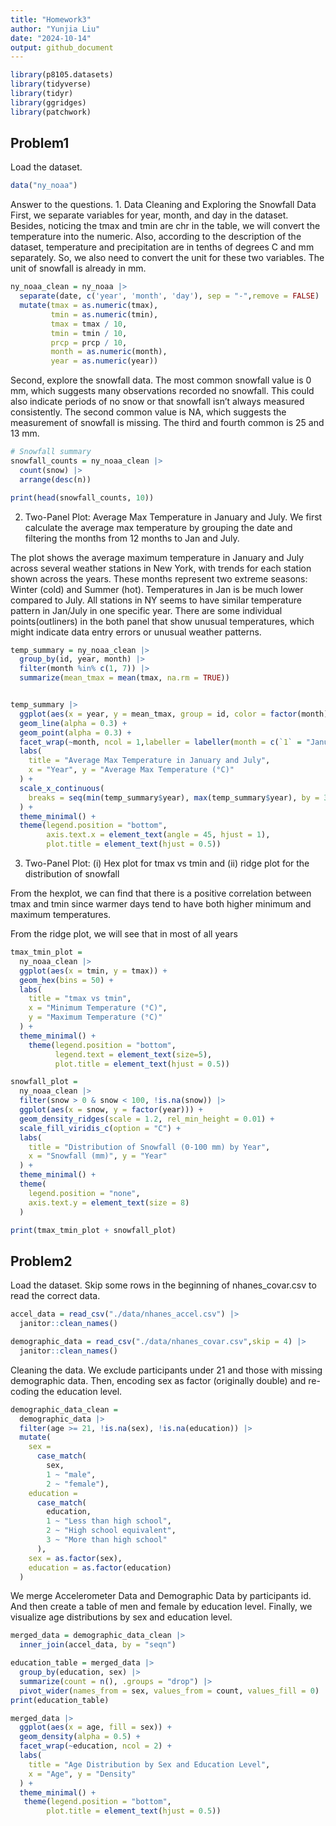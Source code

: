 ```yaml
---
title: "Homework3"
author: "Yunjia Liu"
date: "2024-10-14"
output: github_document
---
```


```r
library(p8105.datasets)
library(tidyverse)
library(tidyr)
library(ggridges)
library(patchwork)
```

## Problem1
Load the dataset.
```r
data("ny_noaa")
```

Answer to the questions.
1. Data Cleaning and Exploring the Snowfall Data
First, we separate variables for year, month, and day in the dataset. Besides, noticing the tmax and tmin are chr in the table, we will convert the temperature into the numeric. Also, according to the description of the dataset, temperature and precipitation are in tenths of degrees C and mm separately. So, we also need to convert the unit for these two variables. The unit of snowfall is already in mm.

```r
ny_noaa_clean = ny_noaa |>
  separate(date, c('year', 'month', 'day'), sep = "-",remove = FALSE) |>
  mutate(tmax = as.numeric(tmax),
         tmin = as.numeric(tmin),
         tmax = tmax / 10,
         tmin = tmin / 10,
         prcp = prcp / 10,
         month = as.numeric(month),
         year = as.numeric(year))
```

Second, explore the snowfall data. The most common snowfall value is 0 mm, which suggests many observations recorded no snowfall. This could also indicate periods of no snow or that snowfall isn’t always measured consistently. The second common value is NA, which suggests the measurement of snowfall is missing. The third and fourth common is 25 and 13 mm.

```r
# Snowfall summary
snowfall_counts = ny_noaa_clean |>
  count(snow) |>
  arrange(desc(n))

print(head(snowfall_counts, 10))

```

2. Two-Panel Plot: Average Max Temperature in January and July. We first calculate the average max temperature by grouping the date and filtering the months from 12 months to Jan and July. 

The plot shows the average maximum temperature in January and July across several weather stations in New York, with trends for each station shown across the years. These months represent two extreme seasons: Winter (cold) and Summer (hot). Temperatures in Jan is be much lower compared to July. All stations in NY seems to have similar temperature pattern in Jan/July in one specific year. There are some individual points(outliners) in the both panel that show unusual temperatures, which might indicate data entry errors or unusual weather patterns. 

```r
temp_summary = ny_noaa_clean |>
  group_by(id, year, month) |>
  filter(month %in% c(1, 7)) |>
  summarize(mean_tmax = mean(tmax, na.rm = TRUE))


temp_summary |>
  ggplot(aes(x = year, y = mean_tmax, group = id, color = factor(month))) +
  geom_line(alpha = 0.3) +
  geom_point(alpha = 0.3) +
  facet_wrap(~month, ncol = 1,labeller = labeller(month = c(`1` = "January", `7` = "July"))) +
  labs(
    title = "Average Max Temperature in January and July",
    x = "Year", y = "Average Max Temperature (°C)"
  ) +
  scale_x_continuous(
    breaks = seq(min(temp_summary$year), max(temp_summary$year), by = 3)
  ) +
  theme_minimal() +
  theme(legend.position = "bottom",
        axis.text.x = element_text(angle = 45, hjust = 1),
        plot.title = element_text(hjust = 0.5))

```

3. Two-Panel Plot: (i) Hex plot for tmax vs tmin and (ii) ridge plot for the distribution of snowfall

From the hexplot, we can find that there is a positive correlation between tmax and tmin since warmer days tend to have both higher minimum and maximum temperatures.

From the ridge plot, we will see that in most of all years
```r
tmax_tmin_plot = 
  ny_noaa_clean |>
  ggplot(aes(x = tmin, y = tmax)) +
  geom_hex(bins = 50) +
  labs(
    title = "tmax vs tmin",
    x = "Minimum Temperature (°C)", 
    y = "Maximum Temperature (°C)"
  ) +
  theme_minimal() +
    theme(legend.position = "bottom",
          legend.text = element_text(size=5),
          plot.title = element_text(hjust = 0.5))

snowfall_plot = 
  ny_noaa_clean |>
  filter(snow > 0 & snow < 100, !is.na(snow)) |>
  ggplot(aes(x = snow, y = factor(year))) +
  geom_density_ridges(scale = 1.2, rel_min_height = 0.01) +  
  scale_fill_viridis_c(option = "C") +  
  labs(
    title = "Distribution of Snowfall (0-100 mm) by Year",
    x = "Snowfall (mm)", y = "Year"
  ) +
  theme_minimal() +
  theme(
    legend.position = "none",  
    axis.text.y = element_text(size = 8)  
  )

print(tmax_tmin_plot + snowfall_plot)
```


## Problem2

Load the dataset.
Skip some rows in the beginning of nhanes_covar.csv to read the correct data.
```r
accel_data = read_csv("./data/nhanes_accel.csv") |>
  janitor::clean_names()  

demographic_data = read_csv("./data/nhanes_covar.csv",skip = 4) |>
  janitor::clean_names()
```

Cleaning the data.
We exclude participants under 21 and those with missing demographic data. Then, encoding sex as factor (originally double) and re-coding the education level.
```r
demographic_data_clean =
  demographic_data |>
  filter(age >= 21, !is.na(sex), !is.na(education)) |>
  mutate(
    sex = 
      case_match(
        sex, 
        1 ~ "male", 
        2 ~ "female"),
    education =
      case_match(
        education,
        1 ~ "Less than high school",
        2 ~ "High school equivalent",
        3 ~ "More than high school"
      ),
    sex = as.factor(sex),
    education = as.factor(education)
  )
```

We merge Accelerometer Data and Demographic Data by participants id. And then create a table of men and female by education level. Finally, we visualize age distributions by sex and education level.

```r
merged_data = demographic_data_clean |>
  inner_join(accel_data, by = "seqn")

education_table = merged_data |>
  group_by(education, sex) |>
  summarize(count = n(), .groups = "drop") |>
  pivot_wider(names_from = sex, values_from = count, values_fill = 0)
print(education_table)

merged_data |>
  ggplot(aes(x = age, fill = sex)) +
  geom_density(alpha = 0.5) +
  facet_wrap(~education, ncol = 2) +
  labs(
    title = "Age Distribution by Sex and Education Level",
    x = "Age", y = "Density"
  ) +
  theme_minimal() +
   theme(legend.position = "bottom",
        plot.title = element_text(hjust = 0.5))

```
